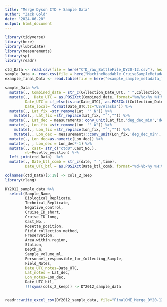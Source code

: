 ```yaml
---
title: "Merge Dyson CTD + Sample Data"
author: "Zack Gold"
date: "2024-06-20"
output: html_document
---
```

```r
library(tidyverse)
library(here)
library(lubridate)
library(measurements)
library(sp)
library(readr)

```
```r
ctd_Data <- read.csv(file = here("CTD_raw_BottleFile_DY20-12.csv"), header=T)
sample_Data <- read.csv(file = here("MachineReadable_CruiseSampleMetadata_DY20-12.csv"), header=T,fileEncoding="UTF-8")
example_final_Data <- read.table(file = here("example_sample_metadata_forR.txt"), header=T,sep="\t")

```


```r
sample_Data %>% 
  mutate(., Combined_date = str_c(Collection_Date_UTC, " ",Collection_Time_UTC)) %>% 
  mutate(.,  Date_UTC = as.POSIXct(Combined_date, format="%m/%d/%y %H:%M", tz="UTC"),
         Date_UTC = if_else(is.na(Date_UTC), as.POSIXct(Collection_Date_UTC, format="%m/%d/%y", tz="UTC"), Date_UTC ), 
         Date_local= format(Date_UTC,tz="US/Alaska")) %>% 
  mutate(., Lat_fix =str_remove(Lat, "' N")) %>% 
    mutate(., Lat_fix =str_replace(Lat_fix, "˚","")) %>% 
  mutate(., Lat_dec = measurements::conv_unit(Lat_fix,'deg_dec_min','dec_deg')) %>% 
  mutate(., Lon_fix =str_remove(Lon, "' W")) %>% 
    mutate(., Lon_fix =str_replace(Lon_fix, "˚","")) %>%
    mutate(., Lon_dec = measurements::conv_unit(Lon_fix,'deg_dec_min','dec_deg')) %>% 
  mutate(., Lon_dec=as.numeric(Lon_dec)) %>% 
  mutate(., , Lon_dec = Lon_dec*-1) %>% 
  mutate(., cast= str_c("ctd0",Cast_No.),
         nb=Rosette_position) %>% 
  left_join(ctd_Data)  %>% 
  mutate(., Date_btl_comb = str_c(date, " ",time),
         Date_UTC_btl = as.POSIXct(Date_btl_comb, format="%d-%b-%y %H:%M:%S", tz="UTC") ) -> DY2012_sample_data

colnames(ctd_Data)[5:19] -> cols_2_keep
library(rlang)

DY2012_sample_data %>% 
  select(Sample_Name, 
         Biological_Replicate,
         Technical_Replicate,
         Negative_control, 
         Cruise_ID_short, 
         Cruise_ID_long,
         Cast_No.,
         Rosette_position,
         Field_collection_method,
         Preservation,
         Area.within.region,
         Station,
         Depth_m,
         Sample_volume_ml,
         Personnel_responsible_for_Collecting_Sample,
         Field_Notes,
         Date_UTC_notes=Date_UTC,
         Lat_notes = Lat_dec,
         Lon_notes=Lon_dec,
         Date_UTC_btl, 
         !!!syms(cols_2_keep)) -> DY2012_sample_data


readr::write_excel_csv(DY2012_sample_data, file="FinalOME_Merge_DY20-12.csv")
```


